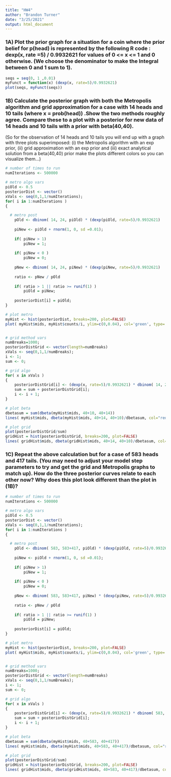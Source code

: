 ```yaml
---
title: "HW4"
author: "Brandon Turner"
date: "3/25/2021"
output: html_document
---
```

### 1A) Plot the prior graph for a situation for a coin where the prior belief for p(head) is represented by the following R code : dexp(x, rate =5) / 0.9932621 for values of 0 <= x <= 1 and 0 otherwise.  (We choose the denominator to make the Integral between 0 and 1 sum to 1).
```r
seqs = seq(0, 1 ,0.01)
myFunct = function(x) (dexp(x, rate=5)/0.9932621)
plot(seqs, myFunct(seqs))

```

### 1B) Calculate the posterior graph with both the Metropolis algorithm and grid approximation for a case with 14 heads and 10 tails (where x = prob(head)) .Show the two methods roughly agree.  Compare these to a plot with a posterior for new data of 14 heads and 10 tails with a prior with beta(40,40). 
(So for the observation of 14 heads and 10 tails you will end up with a graph with three plots superimposed: (i) the Metropolis algorithm with an exp prior, (ii) grid approximation with an exp prior and (iii) exact analytical solution from a beta(40,40) prior make the plots different colors so you can visualize them…)

```r
# number of times to run
numIterations <- 500000

# metro algo vars
piOld <- 0.5
posteriorDist <- vector()
xVals <- seq(0,1,1/numIterations);
for( i in 1:numIterations )
{

  # metro post
	pOld <- dbinom( 14, 24, piOld) * (dexp(piOld, rate=5)/0.9932621)
  
	piNew <- piOld + rnorm(1, 0, sd =0.01);
	
	if( piNew > 1) 
		piNew = 1;
	
	if( piNew < 0 ) 
		piNew = 0;
		
	pNew <- dbinom( 14, 24, piNew) * (dexp(piNew, rate=5)/0.9932621)
	
	ratio <- pNew / pOld
	
	if( ratio > 1 || ratio >= runif(1) ) 
		piOld = piNew;
		
	posteriorDist[i] = piOld;	
}

# plot metro 
myHist <- hist(posteriorDist, breaks=200, plot=FALSE)
plot( myHist$mids, myHist$counts/i, ylim=c(0,0.04), col='green', type='l') 


# grid method vars
numBreaks=1000;
posteriorDistGrid <- vector(length=numBreaks)
xVals <- seq(0,1,1/numBreaks);
i <- 1;
sum <- 0;

# grid algo 
for( x in xVals )
{
	posteriorDistGrid[i] <- (dexp(x, rate=5)/0.9932621) * dbinom( 14, 24, x)
	sum = sum + posteriorDistGrid[i];
	i <- i + 1;	
}

# plot beta 
dbetasum = sum(dbeta(myHist$mids, 40+10, 40+14))
lines( myHist$mids, dbeta(myHist$mids, 40+14, 40+10)/dbetasum, col="red")

# plot grid
plot(posteriorDistGrid/sum)
gridHist = hist(posteriorDistGrid, breaks=200, plot=FALSE)
lines( gridHist$mids, dbeta(gridHist$mids, 40+14, 40+10)/dbetasum, col="red")

```

### 1C) Repeat the above calculation but for a case of 583 heads and 417 tails. (You may need to adjust your model step parameters to try and get the grid and Metropolis graphs to match up).  How do the three posterior curves relate to each other now?  Why does this plot look different than the plot in (1B)?
```r
# number of times to run
numIterations <- 500000

# metro algo vars
piOld <- 0.5
posteriorDist <- vector()
xVals <- seq(0,1,1/numIterations);
for( i in 1:numIterations )
{

  # metro post
	pOld <- dbinom( 583, 583+417, piOld) * (dexp(piOld, rate=5)/0.9932621)
  
	piNew <- piOld + rnorm(1, 0, sd =0.01);
	
	if( piNew > 1) 
		piNew = 1;
	
	if( piNew < 0 ) 
		piNew = 0;
		
	pNew <- dbinom( 583, 583+417, piNew) * (dexp(piNew, rate=5)/0.9932621)
	
	ratio <- pNew / pOld
	
	if( ratio > 1 || ratio >= runif(1) ) 
		piOld = piNew;
		
	posteriorDist[i] = piOld;	
}

# plot metro 
myHist <- hist(posteriorDist, breaks=200, plot=FALSE)
plot( myHist$mids, myHist$counts/i, ylim=c(0,0.04), col='green', type='l') 


# grid method vars
numBreaks=1000;
posteriorDistGrid <- vector(length=numBreaks)
xVals <- seq(0,1,1/numBreaks);
i <- 1;
sum <- 0;

# grid algo 
for( x in xVals )
{
	posteriorDistGrid[i] <- (dexp(x, rate=5)/0.9932621) * dbinom( 583, 583+417, x)
	sum = sum + posteriorDistGrid[i];
	i <- i + 1;	
}

# plot beta 
dbetasum = sum(dbeta(myHist$mids, 40+583, 40+417))
lines( myHist$mids, dbeta(myHist$mids, 40+583, 40+417)/dbetasum, col="red")

# plot grid
plot(posteriorDistGrid/sum)
gridHist = hist(posteriorDistGrid, breaks=200, plot=FALSE)
lines( gridHist$mids, dbeta(gridHist$mids, 40+583, 40+417)/dbetasum, col="red")
```

